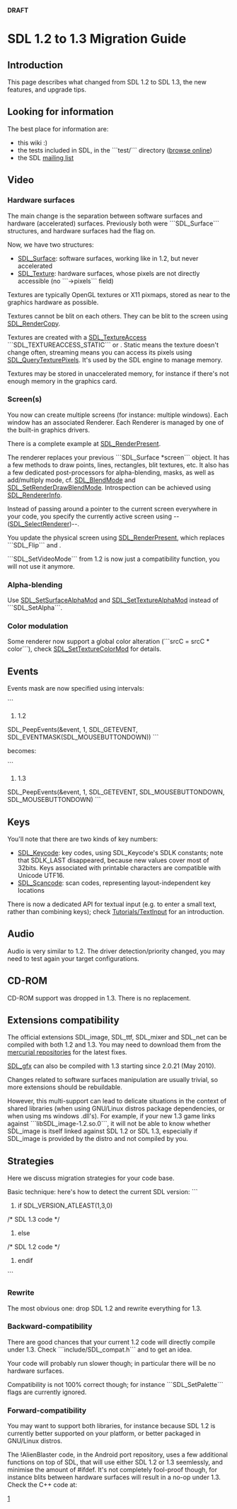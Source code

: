 <!-- pragma section-numbers off -->
<!-- pragma disable-camelcase -->
'''DRAFT'''

= SDL 1.2 to 1.3 Migration Guide =


== Introduction ==

This page describes what changed from SDL 1.2 to SDL 1.3, the new features, and upgrade tips.

== Looking for information ==

The best place for information are:
* this wiki :)
* the tests included in SDL, in the ```test/``` directory ([http://hg.libsdl.org/SDL/file/default/test browse online])
* the SDL [http://lists.libsdl.org/listinfo.cgi/sdl-libsdl.org mailing list]

== Video ==

=== Hardware surfaces ===

The main change is the separation between software surfaces and hardware (accelerated) surfaces.  Previously both were ```SDL_Surface``` structures, and hardware surfaces had the {{{SDL_HWSURFACE}}} flag on.

Now, we have two structures:
* [[SDL_Surface]]: software surfaces, working like in 1.2, but never accelerated
* [[SDL_Texture]]: hardware surfaces, whose pixels are not directly accessible (no ```->pixels``` field)

Textures are typically OpenGL textures or X11 pixmaps, stored as near to the graphics hardware as possible.

Textures cannot be blit on each others.  They can be blit to the screen using [[SDL_RenderCopy]].

Textures are created with a [[SDL_TextureAccess]] ```SDL_TEXTUREACCESS_STATIC``` or {{{SDL_TEXTUREACCESS_STREAMING}}}.  Static means the texture doesn't change often, streaming means you can access its pixels using [[SDL_QueryTexturePixels]].  It's used by the SDL engine to manage memory.

Textures may be stored in unaccelerated memory, for instance if there's not enough memory in the graphics card.

=== Screen(s) ===

You now can create multiple screens (for instance: multiple windows). Each window has an associated Renderer. Each Renderer is managed by one of the built-in graphics drivers.

There is a complete example at [[SDL_RenderPresent]].

The renderer replaces your previous ```SDL_Surface *screen``` object.  It has a few methods to draw points, lines, rectangles, blit textures, etc.  It also has a few dedicated post-processors for alpha-blending, masks, as well as add/multiply mode, cf. [[SDL_BlendMode]] and [[SDL_SetRenderDrawBlendMode]].  Introspection can be achieved using [[SDL_RendererInfo]].

Instead of passing around a pointer to the current screen everywhere in your code, you specify the currently active screen using --([[SDL_SelectRenderer]])--.

You update the physical screen using [[SDL_RenderPresent]], which replaces ```SDL_Flip``` and {{{SDL_UpdateRects}}}.

```SDL_SetVideoMode``` from 1.2 is now just a compatibility function, you will not use it anymore.

=== Alpha-blending ===

Use [[SDL_SetSurfaceAlphaMod]] and [[SDL_SetTextureAlphaMod]] instead of ```SDL_SetAlpha```.

=== Color modulation ===

Some renderer now support a global color alteration (```srcC = srcC * color```), check [[SDL_SetTextureColorMod]] for details.

== Events ==

Events mask are now specified using intervals:

```
# 1.2
SDL_PeepEvents(&event, 1, SDL_GETEVENT, SDL_EVENTMASK(SDL_MOUSEBUTTONDOWN))
```

becomes:

```
# 1.3
SDL_PeepEvents(&event, 1, SDL_GETEVENT, SDL_MOUSEBUTTONDOWN, SDL_MOUSEBUTTONDOWN)
```

== Keys ==

You'll note that there are two kinds of key numbers:
* [[SDL_Keycode]]: key codes, using SDL_Keycode's SDLK constants; note that SDLK_LAST disappeared, because new values cover most of 32bits. Keys associated with printable characters are compatible with Unicode UTF16.
* [[SDL_Scancode]]: scan codes, representing layout-independent key locations

There is now a dedicated API for textual input (e.g. to enter a small text, rather than combining keys); check [[Tutorials/TextInput]] for an introduction.

== Audio ==

Audio is very similar to 1.2.  The driver detection/priority changed, you may need to test again your target configurations.

== CD-ROM ==

CD-ROM support was dropped in 1.3.  There is no replacement.


== Extensions compatibility ==

The official extensions SDL_image, SDL_ttf, SDL_mixer and SDL_net can be compiled with both 1.2 and 1.3.  You may need to download them from the [http://hg.libsdl.org/ mercurial repositories] for the latest fixes.

[http://www.ferzkopp.net/joomla/content/view/19/14/ SDL_gfx] can also be compiled with 1.3 starting since 2.0.21 (May 2010).

Changes related to software surfaces manipulation are usually trivial, so more extensions should be rebuildable.

However, this multi-support can lead to delicate situations in the context of shared libraries (when using GNU/Linux distros package dependencies, or when using ms windows .dll's).  For example, if your new 1.3 game links against ```libSDL_image-1.2.so.0```, it will not be able to know whether SDL_image is itself linked against SDL 1.2 or SDL 1.3, especially if SDL_image is provided by the distro and not compiled by you.

== Strategies ==

Here we discuss migration strategies for your code base.

Basic technique: here's how to detect the current SDL version:
```
#if SDL_VERSION_ATLEAST(1,3,0)
/* SDL 1.3 code */
#else
/* SDL 1.2 code */
#endif
```

=== Rewrite ===

The most obvious one: drop SDL 1.2 and rewrite everything for 1.3.

=== Backward-compatibility ===

There are good chances that your current 1.2 code will directly compile under 1.3.  Check ```include/SDL_compat.h``` and  {{{SDL/src/SDL_compat.c}}} to get an idea.

Your code will probably run slower though; in particular there will be no hardware surfaces.

Compatibility is not 100% correct though; for instance ```SDL_SetPalette``` flags are currently ignored.

=== Forward-compatibility ===

You may want to support both libraries, for instance because SDL 1.2 is currently better supported on your platform, or better packaged in GNU/Linux distros.

The !AlienBlaster code, in the Android port repository, uses a few additional functions on top of SDL, that will use either SDL 1.2 or 1.3 seemlessly, and minimise the amount of #ifdef.  It's not completely fool-proof though, for instance blits between hardware surfaces will result in a no-op under 1.3.  Check the C++ code at:

[http://github.com/pelya/commandergenius/blob/sdl_android/project/jni/application/alienblaster/SdlForwardCompat.h]
